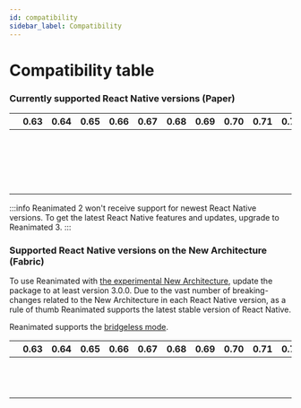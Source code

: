 ```yaml
---
id: compatibility
sidebar_label: Compatibility
---
```


# Compatibility table

### Currently supported React Native versions (Paper)

<div className="compatibility">

|                                      | 0.63   | 0.64   | 0.65   | 0.66   | 0.67   | 0.68   | 0.69   | 0.70   | 0.71   | 0.72   | 0.73   | 0.74   | 0.75   | 0.76   | 0.77   | 0.78   | 0.79   | 0.80   | 0.81   |
| ------------------------------------ | ------ | ------ | ------ | ------ | ------ | ------ | ------ | ------ | ------ | ------ | ------ | ------ | ------ | ------ | ------ | ------ | ------ | ------ | ------ |
| <Version version="3.19.0"/>          | <No/>  | <No/>  | <No/>  | <No/>  | <No/>  | <No/>  | <No/>  | <No/>  | <No/>  | <No/>  | <No/>  | <No/>  | <Yes/> | <Yes/> | <Yes/> | <Yes/> | <Yes/> | <Yes/> | <Yes/> |
| <Version version="3.18.0"/>          | <No/>  | <No/>  | <No/>  | <No/>  | <No/>  | <No/>  | <No/>  | <No/>  | <No/>  | <No/>  | <No/>  | <No/>  | <Yes/> | <Yes/> | <Yes/> | <Yes/> | <Yes/> | <Yes/> | <No/>  |
| <Version version="3.17.4 - 3.17.5"/> | <No/>  | <No/>  | <No/>  | <No/>  | <No/>  | <No/>  | <No/>  | <No/>  | <No/>  | <No/>  | <No/>  | <No/>  | <Yes/> | <Yes/> | <Yes/> | <Yes/> | <Yes/> | <No/>  | <No/>  |
| <Version version="3.17.1 – 3.17.3"/> | <No/>  | <No/>  | <No/>  | <No/>  | <No/>  | <No/>  | <No/>  | <No/>  | <No/>  | <No/>  | <No/>  | <No/>  | <Yes/> | <Yes/> | <Yes/> | <Yes/> | <No/>  | <No/>  | <No/>  |
| <Version version="3.17.0"/>          | <No/>  | <No/>  | <No/>  | <No/>  | <No/>  | <No/>  | <No/>  | <No/>  | <No/>  | <No/>  | <No/>  | <No/>  | <Yes/> | <Yes/> | <Yes/> | <No/>  | <No/>  | <No/>  | <No/>  |
| <Version version="3.16.7"/>          | <No/>  | <No/>  | <No/>  | <No/>  | <No/>  | <No/>  | <No/>  | <No/>  | <No/>  | <No/>  | <No/>  | <Yes/> | <Yes/> | <Yes/> | <Yes/> | <No/>  | <No/>  | <No/>  | <No/>  |
| <Version version="3.16.0 – 3.16.6"/> | <No/>  | <No/>  | <No/>  | <No/>  | <No/>  | <No/>  | <No/>  | <No/>  | <No/>  | <No/>  | <No/>  | <Yes/> | <Yes/> | <Yes/> | <No/>  | <No/>  | <No/>  | <No/>  | <No/>  |
| <Version version="3.15.x"/>          | <No/>  | <No/>  | <No/>  | <No/>  | <No/>  | <No/>  | <No/>  | <No/>  | <No/>  | <Yes/> | <Yes/> | <Yes/> | <Yes/> | <No/>  | <No/>  | <No/>  | <No/>  | <No/>  | <No/>  |
| <Version version="3.9.x – 3.14.x"/>  | <No/>  | <No/>  | <No/>  | <No/>  | <No/>  | <No/>  | <No/>  | <No/>  | <Yes/> | <Yes/> | <Yes/> | <Yes/> | <No/>  | <No/>  | <No/>  | <No/>  | <No/>  | <No/>  | <No/>  |
| <Version version="3.6.x – 3.8.x"/>   | <No/>  | <No/>  | <No/>  | <Yes/> | <Yes/> | <Yes/> | <Yes/> | <Yes/> | <Yes/> | <Yes/> | <Yes/> | <No/>  | <No/>  | <No/>  | <No/>  | <No/>  | <No/>  | <No/>  | <No/>  |
| <Version version="3.5.x"/>           | <No/>  | <No/>  | <No/>  | <Yes/> | <Yes/> | <Yes/> | <Yes/> | <Yes/> | <Yes/> | <Yes/> | <No/>  | <No/>  | <No/>  | <No/>  | <No/>  | <No/>  | <No/>  | <No/>  | <No/>  |
| <Version version="3.3.x – 3.4.x"/>   | <Yes/> | <Yes/> | <Yes/> | <Yes/> | <Yes/> | <Yes/> | <Yes/> | <Yes/> | <Yes/> | <Yes/> | <No/>  | <No/>  | <No/>  | <No/>  | <No/>  | <No/>  | <No/>  | <No/>  | <No/>  |
| <Version version="3.0.x – 3.2.x"/>   | <Yes/> | <Yes/> | <Yes/> | <Yes/> | <Yes/> | <Yes/> | <Yes/> | <Yes/> | <Yes/> | <No/>  | <No/>  | <No/>  | <No/>  | <No/>  | <No/>  | <No/>  | <No/>  | <No/>  | <No/>  |
| <Spacer/>                            |        |        |        |        |        |        |        |        |        |        |        |        |        |        |        |        |
| <Version version="2.14.x – 2.17.x"/> | <Yes/> | <Yes/> | <Yes/> | <Yes/> | <Yes/> | <Yes/> | <Yes/> | <Yes/> | <Yes/> | <No/>  | <No/>  | <No/>  | <No/>  | <No/>  | <No/>  | <No/>  | <No/>  | <No/>  | <No/>  |
| <Version version="2.11.x – 2.13.x"/> | <Yes/> | <Yes/> | <Yes/> | <Yes/> | <Yes/> | <Yes/> | <Yes/> | <Yes/> | <No/>  | <No/>  | <No/>  | <No/>  | <No/>  | <No/>  | <No/>  | <No/>  | <No/>  | <No/>  | <No/>  |
| <Version version="2.10.x"/>          | <Yes/> | <Yes/> | <Yes/> | <Yes/> | <Yes/> | <Yes/> | <Yes/> | <No/>  | <No/>  | <No/>  | <No/>  | <No/>  | <No/>  | <No/>  | <No/>  | <No/>  | <No/>  | <No/>  | <No/>  |
| <Version version="2.5.x – 2.9.x"/>   | <Yes/> | <Yes/> | <Yes/> | <Yes/> | <Yes/> | <Yes/> | <No/>  | <No/>  | <No/>  | <No/>  | <No/>  | <No/>  | <No/>  | <No/>  | <No/>  | <No/>  | <No/>  | <No/>  | <No/>  |
| <Version version="2.3.x – 2.4.x"/>   | <Yes/> | <Yes/> | <Yes/> | <Yes/> | <Yes/> | <No/>  | <No/>  | <No/>  | <No/>  | <No/>  | <No/>  | <No/>  | <No/>  | <No/>  | <No/>  | <No/>  | <No/>  | <No/>  | <No/>  |

</div>

:::info
Reanimated 2 won't receive support for newest React Native versions. To get the latest React Native features and updates, upgrade to Reanimated 3.
:::

### Supported React Native versions on the New Architecture (Fabric)

To use Reanimated with [the experimental New Architecture](https://reactnative.dev/docs/the-new-architecture/landing-page), update the package to at least version 3.0.0. Due to the vast number of breaking-changes related to the New Architecture in each React Native version, as a rule of thumb Reanimated supports the latest stable version of React Native.

Reanimated supports the [bridgeless mode](https://github.com/reactwg/react-native-new-architecture/discussions/154).

<div className="compatibility">

|                                      | 0.63  | 0.64  | 0.65  | 0.66  | 0.67  | 0.68  | 0.69  | 0.70  | 0.71   | 0.72   | 0.73   | 0.74   | 0.75   | 0.76   | 0.77   | 0.78   | 0.79   | 0.80   | 0.81   |
| ------------------------------------ | ----- | ----- | ----- | ----- | ----- | ----- | ----- | ----- | ------ | ------ | ------ | ------ | ------ | ------ | ------ | ------ | ------ | ------ | ------ |
| <Version version="3.19.0"/>          | <No/> | <No/> | <No/> | <No/> | <No/> | <No/> | <No/> | <No/> | <No/>  | <No/>  | <No/>  | <No/>  | <Yes/> | <Yes/> | <Yes/> | <Yes/> | <Yes/> | <Yes/> | <Yes/> |
| <Version version="3.18.0"/>          | <No/> | <No/> | <No/> | <No/> | <No/> | <No/> | <No/> | <No/> | <No/>  | <No/>  | <No/>  | <No/>  | <Yes/> | <Yes/> | <Yes/> | <Yes/> | <Yes/> | <Yes/> | <No/>  |
| <Version version="3.17.4 - 3.17.5"/> | <No/> | <No/> | <No/> | <No/> | <No/> | <No/> | <No/> | <No/> | <No/>  | <No/>  | <No/>  | <No/>  | <Yes/> | <Yes/> | <Yes/> | <Yes/> | <Yes/> | <No/>  | <No/>  |
| <Version version="3.17.1 – 3.17.3"/> | <No/> | <No/> | <No/> | <No/> | <No/> | <No/> | <No/> | <No/> | <No/>  | <No/>  | <No/>  | <No/>  | <Yes/> | <Yes/> | <Yes/> | <Yes/> | <No/>  | <No/>  | <No/>  |
| <Version version="3.17.0"/>          | <No/> | <No/> | <No/> | <No/> | <No/> | <No/> | <No/> | <No/> | <No/>  | <No/>  | <No/>  | <No/>  | <Yes/> | <Yes/> | <Yes/> | <No/>  | <No/>  | <No/>  | <No/>  |
| <Version version="3.16.7"/>          | <No/> | <No/> | <No/> | <No/> | <No/> | <No/> | <No/> | <No/> | <No/>  | <No/>  | <No/>  | <Yes/> | <Yes/> | <Yes/> | <Yes/> | <No/>  | <No/>  | <No/>  | <No/>  |
| <Version version="3.16.0 – 3.16.6"/> | <No/> | <No/> | <No/> | <No/> | <No/> | <No/> | <No/> | <No/> | <No/>  | <No/>  | <No/>  | <Yes/> | <Yes/> | <Yes/> | <No/>  | <No/>  | <No/>  | <No/>  | <No/>  |
| <Version version="3.15.x"/>          | <No/> | <No/> | <No/> | <No/> | <No/> | <No/> | <No/> | <No/> | <No/>  | <No/>  | <No/>  | <Yes/> | <Yes/> | <No/>  | <No/>  | <No/>  | <No/>  | <No/>  | <No/>  |
| <Version version="3.9.x – 3.14.x"/>  | <No/> | <No/> | <No/> | <No/> | <No/> | <No/> | <No/> | <No/> | <No/>  | <No/>  | <No/>  | <Yes/> | <No/>  | <No/>  | <No/>  | <No/>  | <No/>  | <No/>  | <No/>  |
| <Version version="3.6.x – 3.8.x"/>   | <No/> | <No/> | <No/> | <No/> | <No/> | <No/> | <No/> | <No/> | <No/>  | <Yes/> | <Yes/> | <No/>  | <No/>  | <No/>  | <No/>  | <No/>  | <No/>  | <No/>  | <No/>  |
| <Version version="3.1.x – 3.5.x"/>   | <No/> | <No/> | <No/> | <No/> | <No/> | <No/> | <No/> | <No/> | <No/>  | <Yes/> | <No/>  | <No/>  | <No/>  | <No/>  | <No/>  | <No/>  | <No/>  | <No/>  | <No/>  |
| <Version version="3.0.x"/>           | <No/> | <No/> | <No/> | <No/> | <No/> | <No/> | <No/> | <No/> | <Yes/> | <No/>  | <No/>  | <No/>  | <No/>  | <No/>  | <No/>  | <No/>  | <No/>  | <No/>  | <No/>  |

</div>
